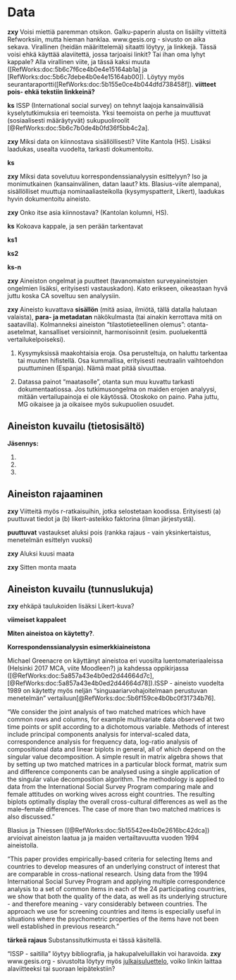 # Data

**zxy** Voisi miettiä paremman otsikon. Galku-paperin alusta on lisäilty viitteitä Refworksiin, mutta hieman  hanklaa. www.gesis.org - sivusto on aika sekava. Virallinen (heidän määrittelemä) sitaatti löytyy, ja linkkejä. Tässä voisi ehkä käyttää alaviitettä, jossa tarjoaisi linkit? Tai ihan oma lyhyt kappale? Alla virallinen viite, ja tässä kaksi muuta ([RefWorks:doc:5b6c7f6ce4b0e4e15164ab1a] ja [RefWorks:doc:5b6c7debe4b0e4e15164ab00]). Löytyy myös seurantaraportti([RefWorks:doc:5b155e0ce4b044dfd738458f]). **viitteet pois- ehkä tekstiin linkkeinä?**


**ks** ISSP (International social survey) on tehnyt laajoja kansainvälisiä kyselytutkimuksia eri teemoista. Yksi teemoista on perhe ja muuttuvat (sosiaalisesti määräytyvät) sukupuoliroolit [@RefWorks:doc:5b6c7b0de4b0fd36f5bb4c2a].

**zxy** Miksi data on kiinnostava sisällöllisesti? Viite Kantola (HS). Lisäksi laadukas, usealta vuodelta, tarkasti dokumentoitu.

**ks**

**zxy** Miksi data sovelutuu korrespondenssianalyysin esittelyyn? Iso ja monimutkainen (kansainvälinen, datan laaut? kts. Blasius-viite alempana), sisällölliset muuttuja nominaaliasteikolla (kysymyspatterit, Likert), laadukas hyvin dokumentoitu aineisto.

**zxy** Onko itse asia kiinnostava? (Kantolan kolumni, HS).

**ks** Kokoava kappale, ja sen perään tarkentavat

  
  **ks1**
  
  **ks2**
  
  **ks-n**
  
**zxy** Aineiston ongelmat ja puutteet (tavanomaisten surveyaineistojen ongelmien lisäksi, erityisesti vastauskadon). Kato erikseen, oikeastaan hyvä juttu koska CA soveltuu sen analyysiin.

**zxy** Aineisto kuvattava **sisällön** (mitä asiaa, ilmiötä, tällä datalla halutaan valaista), **para- ja metadatan** näkökulmasta (tai ainakin kerrottava mitä on saatavilla). Kolmanneksi aineiston "tilastotieteellinen olemus": otanta-asetelmat, kansalliset versioinnit, harmonisoinnit (esim. puoluekenttä vertailukelpoiseksi).


1. Kysymyksissä maakohtaisia eroja. Osa perusteltuja, on haluttu tarkentaa tai muuten hifistellä. Osa kummallisa, erityisesti neutraalin vaihtoehdon puuttuminen (Espanja). Nämä maat pitää sivuuttaa.

2. Datassa painot "maatasolle", otanta sun muu kuvattu tarkasti dokumentaatiossa. Jos tutkimusongelma on maiden erojen analyysi, mitään vertailupainoja ei ole käytössä. Otoskoko on paino. Paha juttu, MG oikaisee ja ja oikaisee myös sukupuolien osuudet.

  

## Aineiston kuvailu (tietosisältö)





**Jäsennys:**


1.

2.

3.


## Aineiston rajaaminen

**zxy** Viitteitä myös r-ratkaisuihin, jotka selostetaan koodissa. Erityisesti (a) puuttuvat tiedot ja (b) likert-asteikko faktorina (ilman järjestystä).

**puuttuvat** vastaukset aluksi pois (rankka rajaus - vain yksinkertaistus, menetelmän esittelyn vuoksi)

**zxy** Aluksi kuusi maata

**zxy** Sitten monta maata


## Aineiston kuvailu (tunnuslukuja)


**zxy** ehkäpä taulukoiden lisäksi Likert-kuva?



**viimeiset kappaleet**

**Miten aineistoa on käytetty?**. 

**Korrespondenssianalyysin esimerkkiaineistona**

Michael Greenacre on käyttänyt aineistoa eri vuosilta luentomateriaaleissa (Helsinki 2017 MCA, viite Moodleen?) ja kahdessa oppikirjassa ([@RefWorks:doc:5a857a43e4b0ed2d44664d7c], [@RefWorks:doc:5a857a43e4b0ed2d44664d78]).ISSP - aineisto vuodelta 1989 on käytetty myös neljän "singuaariarvohajoitelmaan perustuvan menetelmän" vertailuun[@RefWorks:doc:5b6f159ce4b0bc0f31734b76]. 

 "We consider the joint analysis of two matched matrices which have common
rows and columns, for example multivariate data observed at two time points or split
according to a dichotomous variable. Methods of interest include principal components
analysis for interval-scaled data, correspondence analysis for frequency data, log-ratio
analysis of compositional data and linear biplots in general, all of which depend on the
singular value decomposition. A simple result in matrix algebra shows that by setting up
two matched matrices in a particular block format, matrix sum and difference components
can be analysed using a single application of the singular value decomposition algorithm.
The methodology is applied to data from the International Social Survey Program
comparing male and female attitudes on working wives across eight countries. The resulting
biplots optimally display the overall cross-cultural differences as well as the male–female
differences. The case of more than two matched matrices is also discussed."


Blasius ja Thiessen ([@RefWorks:doc:5b15542ee4b0e2616bc42dca]) arvioivat aineiston laatua ja ja maiden vertailtavuutta vuoden 1994 aineistolla.

"This paper provides empirically-based criteria for selecting Items and countries to develop measures of an underlying construct of interest that are comparable in cross-national research. Using data from the 1994 International Social Survey Program and applying multiple correspondence analysis to a set of common items in each of the 24 participating countries, we show that both the quality of the data, as well as its underlying structure - and therefore meaning - vary considerably between countries. The approach we use for screening countries and items is especially useful in situations where the psychometric properties of the items have not been well established in previous research."

**tärkeä rajaus** Substanssitutkimusta ei tässä käsitellä.

"ISSP - saitilla" löytyy bibliografia, ja hakupalveluillakin voi haravoida.
**zxy** www.gesis.org - sivustolta löytyy myös [julkaisuluettelo](https://search.gesis.org/research_data/ZA5900), voiko linkin laittaa alaviitteeksi tai suoraan leipätekstiin?






